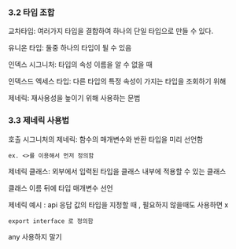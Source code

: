 ### 3.2 타입 조합

교차타입: 여러가지 타입을 결합하여 하나의 단일 타입으로 만들 수 있다.

유니온 타입: 둘중 하나의 타입이 될 수 있음

인덱스 시그니처: 타입의 속성 이름을 알 수 없을 때

인덱스드 엑세스 타입: 다른 타입의 특정 속성이 가지는 타입을 조회하기 위해

제네릭: 재사용성을 높이기 위해 사용하는 문법

### 3.3 제네릭 사용법

호출 시그니처의 제네릭: 함수의 매개변수와 반환 타입을 미리 선언함

`ex. <>를 이용해서 먼저 정의함`

제네릭 클래스: 외부에서 입력된 타입을 클래스 내부에 적용할 수 있는 클래스

클래스 이름 뒤에 타입 매개변수 선언

제네릭 예시 : api 응답 값의 타입을 지정할 때 , 필요하지 않을때도 사용하면 x

`export interface 로 정의함`

any 사용하지 말기
